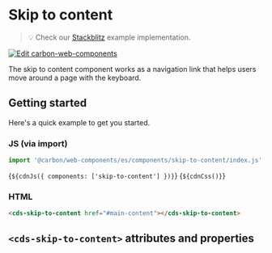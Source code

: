 
<Meta of={SkipToContentStories} />

# Skip to content

> 💡 Check our
> [Stackblitz](https://stackblitz.com/github/carbon-design-system/carbon/tree/main/packages/web-components/examples/components/skip-to-content)
> example implementation.

[![Edit carbon-web-components](https://developer.stackblitz.com/img/open_in_stackblitz.svg)](https://stackblitz.com/github/carbon-design-system/carbon/tree/main/packages/web-components/examples/components/skip-to-content)

The skip to content component works as a navigation link that helps users move
around a page with the keyboard.

## Getting started

Here's a quick example to get you started.

### JS (via import)

```javascript
import '@carbon/web-components/es/components/skip-to-content/index.js';
```

<Markdown>{`${cdnJs({ components: ['skip-to-content'] })}`}</Markdown>
<Markdown>{`${cdnCss()}`}</Markdown>

### HTML

```html
<cds-skip-to-content href="#main-content"></cds-skip-to-content>
```

## `<cds-skip-to-content>` attributes and properties

<ArgTypes of="cds-skip-to-content" />
